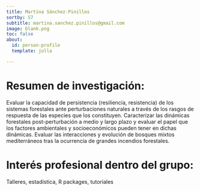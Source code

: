 ```yaml
---
title: Martina Sánchez-Pinillos
sortby: 57
subtitle: martina.sanchez.pinillos@gmail.com
image: blank.png
toc: false
about: 
  id: person-profile
  template: jolla

---
```


:::{#person-profile}

# Resumen de investigación:
Evaluar la capacidad de persistencia (resiliencia, resistencia) de los sistemas forestales ante perturbaciones naturales a través de los rasgos de respuesta de las especies que los constituyen.
Caracterizar las dinámicas forestales post-perturbación a medio y largo plazo y evaluar el papel que los factores ambientales y socioeconómicos pueden tener en dichas dinámicas.
Evaluar las interacciones y evolución de bosques mixtos mediterráneos tras la ocurrencia de grandes incendios forestales.

#  Interés profesional dentro del grupo:

Talleres, estadística, R packages, tutoriales


 
:::
